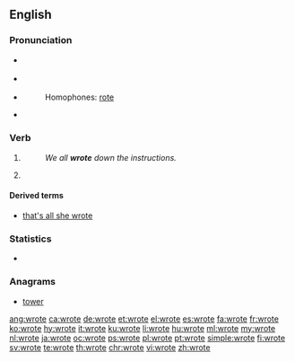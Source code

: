 ==English==

===Pronunciation===
* {{a|UK}} {{IPA|/ɹəʊt/|lang=en}}
* {{a|US}} {{IPA|/ɹɔʊt/|lang=en}}
* {{audio|en-us-wrote.ogg|Audio (US)|lang=en}}
*: Homophones: [[rote]]
* {{rhymes|əʊt|lang=en}}

===Verb===
{{head|en|verb form}}

# {{en-simple past of|write}}
#: ''We all '''wrote''' down the instructions.''
# {{lb|en|informal|nonstandard}} {{en-past of|write}}

====Derived terms====
* [[that's all she wrote]]

===Statistics===
* {{rank|faith|gentleman|persons|609|wrote|chief|company|sweet}}

===Anagrams===
* [[tower#English|tower]]

[[ang:wrote]]
[[ca:wrote]]
[[de:wrote]]
[[et:wrote]]
[[el:wrote]]
[[es:wrote]]
[[fa:wrote]]
[[fr:wrote]]
[[ko:wrote]]
[[hy:wrote]]
[[it:wrote]]
[[ku:wrote]]
[[li:wrote]]
[[hu:wrote]]
[[ml:wrote]]
[[my:wrote]]
[[nl:wrote]]
[[ja:wrote]]
[[oc:wrote]]
[[ps:wrote]]
[[pl:wrote]]
[[pt:wrote]]
[[simple:wrote]]
[[fi:wrote]]
[[sv:wrote]]
[[te:wrote]]
[[th:wrote]]
[[chr:wrote]]
[[vi:wrote]]
[[zh:wrote]]